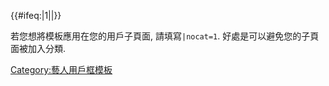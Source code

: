 {{Userbox
  |id=[[File:2006TaipeiCarFreeDay F.I.R.jpg|65px]]
  |id-c=
  |info=這個用戶喜歡[[F.I.R.飛兒樂團|<span style="color:#c0c0c0;">'''F.I.R.飛兒樂團'''</span>]]。
  |info-c=#010101
  |info-s=9
  |border-c=#000000
  |info-fc=#c0c0c0
}}

<includeonly>{{#ifeq:{{{nocat|0}}}|1||[[Category:喜歡F.I.R.飛兒樂團的維基人|{{PAGENAME}}]]}}</includeonly><noinclude>[[Category:藝人用戶框模板]]

若您想將模板應用在您的用戶子頁面, 請填寫<code>|nocat=1</code>. 好處是可以避免您的子頁面被加入分類.
</noinclude>